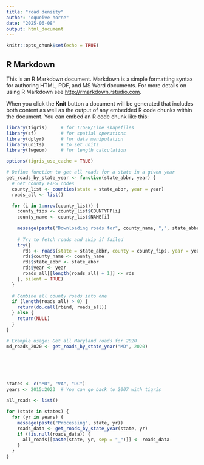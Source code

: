 ```yaml
---
title: "road density"
author: "oqueive horne"
date: "2025-06-08"
output: html_document
---
```


```r
knitr::opts_chunk$set(echo = TRUE)
```

## R Markdown

This is an R Markdown document. Markdown is a simple formatting syntax for authoring HTML, PDF, and MS Word documents. For more details on using R Markdown see <http://rmarkdown.rstudio.com>.

When you click the **Knit** button a document will be generated that includes both content as well as the output of any embedded R code chunks within the document. You can embed an R code chunk like this:

```r
library(tigris)     # for TIGER/Line shapefiles
library(sf)         # for spatial operations
library(dplyr)      # for data manipulation
library(units)      # to set units
library(lwgeom)     # for length calculation
```


```r

options(tigris_use_cache = TRUE)

# Define function to get all roads for a state in a given year
get_roads_by_state_year <- function(state_abbr, year) {
  # Get county FIPS codes
  county_list <- counties(state = state_abbr, year = year)
  roads_all <- list()

  for (i in 1:nrow(county_list)) {
    county_fips <- county_list$COUNTYFP[i]
    county_name <- county_list$NAME[i]
    
    message(paste("Downloading roads for", county_name, ",", state_abbr, "in", year))
    
    # Try to fetch roads and skip if failed
    try({
      rds <- roads(state = state_abbr, county = county_fips, year = year)
      rds$county_name <- county_name
      rds$state_abbr <- state_abbr
      rds$year <- year
      roads_all[[length(roads_all) + 1]] <- rds
    }, silent = TRUE)
  }
  
  # Combine all county roads into one
  if (length(roads_all) > 0) {
    return(do.call(rbind, roads_all))
  } else {
    return(NULL)
  }
}

# Example usage: Get all Maryland roads for 2020
md_roads_2020 <- get_roads_by_state_year("MD", 2020)






states <- c("MD", "VA", "DC")
years <- 2015:2023  # You can go back to 2007 with tigris

all_roads <- list()

for (state in states) {
  for (yr in years) {
    message(paste("Processing", state, yr))
    roads_data <- get_roads_by_state_year(state, yr)
    if (!is.null(roads_data)) {
      all_roads[[paste(state, yr, sep = "_")]] <- roads_data
    }
  }
}




```


